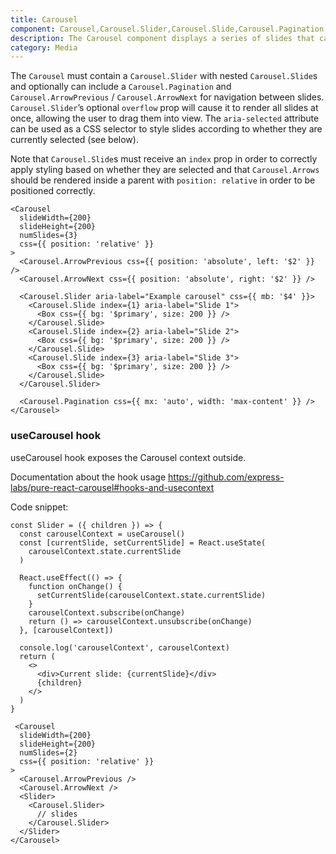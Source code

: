 ```yaml
---
title: Carousel
component: Carousel,Carousel.Slider,Carousel.Slide,Carousel.Pagination,Carousel.ArrowPrevious,Carousel.ArrowNext
description: The Carousel component displays a series of slides that can be swiped between or selected directly via buttons
category: Media
---
```


The `Carousel` must contain a `Carousel.Slider` with nested `Carousel.Slide`s and optionally can include a `Carousel.Pagination` and `Carousel.ArrowPrevious` / `Carousel.ArrowNext` for navigation between slides.
`Carousel.Slider`’s optional `overflow` prop will cause it to render all slides at once, allowing the user to drag them into view. The `aria-selected` attribute can be used as a CSS selector to style slides according to whether they are currently selected (see below).

Note that `Carousel.Slide`s must receive an `index` prop in order to correctly apply styling based on whether they are selected and that `Carousel.Arrows` should be rendered inside a parent with `position: relative` in order to be positioned correctly.

```tsx preview
<Carousel
  slideWidth={200}
  slideHeight={200}
  numSlides={3}
  css={{ position: 'relative' }}
>
  <Carousel.ArrowPrevious css={{ position: 'absolute', left: '$2' }} />
  <Carousel.ArrowNext css={{ position: 'absolute', right: '$2' }} />

  <Carousel.Slider aria-label="Example carousel" css={{ mb: '$4' }}>
    <Carousel.Slide index={1} aria-label="Slide 1">
      <Box css={{ bg: '$primary', size: 200 }} />
    </Carousel.Slide>
    <Carousel.Slide index={2} aria-label="Slide 2">
      <Box css={{ bg: '$primary', size: 200 }} />
    </Carousel.Slide>
    <Carousel.Slide index={3} aria-label="Slide 3">
      <Box css={{ bg: '$primary', size: 200 }} />
    </Carousel.Slide>
  </Carousel.Slider>

  <Carousel.Pagination css={{ mx: 'auto', width: 'max-content' }} />
</Carousel>
```

### useCarousel hook

useCarousel hook exposes the Carousel context outside.

Documentation about the hook usage
https://github.com/express-labs/pure-react-carousel#hooks-and-usecontext

Code snippet:

```
const Slider = ({ children }) => {
  const carouselContext = useCarousel()
  const [currentSlide, setCurrentSlide] = React.useState(
    carouselContext.state.currentSlide
  )

  React.useEffect(() => {
    function onChange() {
      setCurrentSlide(carouselContext.state.currentSlide)
    }
    carouselContext.subscribe(onChange)
    return () => carouselContext.unsubscribe(onChange)
  }, [carouselContext])

  console.log('carouselContext', carouselContext)
  return (
    <>
      <div>Current slide: {currentSlide}</div>
      {children}
    </>
  )
}
```

```
 <Carousel
  slideWidth={200}
  slideHeight={200}
  numSlides={2}
  css={{ position: 'relative' }}
>
  <Carousel.ArrowPrevious />
  <Carousel.ArrowNext />
  <Slider>
    <Carousel.Slider>
      // slides
    </Carousel.Slider>
  </Slider>
</Carousel>
```
